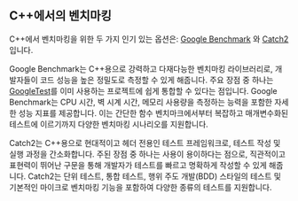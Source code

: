## C++에서의 벤치마킹

C++에서 벤치마킹을 위한 두 가지 인기 있는 옵션은:
[Google Benchmark](https://github.com/google/benchmark)
와
[Catch2](https://github.com/catchorg/Catch2)입니다.

Google Benchmark는 C++용으로 강력하고 다재다능한 벤치마킹 라이브러리로, 개발자들이 코드 성능을 높은 정밀도로 측정할 수 있게 해줍니다. 주요 장점 중 하나는 [GoogleTest](https://github.com/google/googletest)를 이미 사용하는 프로젝트에 쉽게 통합할 수 있다는 점입니다. Google Benchmark는 CPU 시간, 벽 시계 시간, 메모리 사용량을 측정하는 능력을 포함한 자세한 성능 지표를 제공합니다. 이는 간단한 함수 벤치마크에서부터 복잡하고 매개변수화된 테스트에 이르기까지 다양한 벤치마킹 시나리오를 지원합니다.

Catch2는 C++용으로 현대적이고 헤더 전용인 테스트 프레임워크로, 테스트 작성 및 실행 과정을 간소화합니다. 주된 장점 중 하나는 사용이 용이하다는 점으로, 직관적이고 표현력이 뛰어난 구문을 통해 개발자가 테스트를 빠르고 명확하게 작성할 수 있게 해줍니다. Catch2는 단위 테스트, 통합 테스트, 행위 주도 개발(BDD) 스타일의 테스트 및 기본적인 마이크로 벤치마킹 기능을 포함하여 다양한 종류의 테스트를 지원합니다.